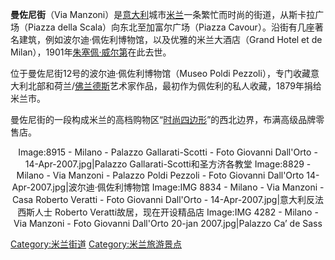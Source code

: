 {{unreferenced|time=2019-12-26T06:03:24+00:00}}
'''曼佐尼街'''（Via Manzoni）是[[意大利|意大利]]城市[[米兰|米兰]]一条繁忙而时尚的街道，从斯卡拉广场（Piazza della Scala）向东北至加富尔广场（Piazza Cavour）。沿街有几座著名建筑，例如波尔迪·佩佐利博物馆，以及优雅的米兰大酒店（Grand Hotel et de Milan），1901年[[朱塞佩·威尔第|朱塞佩·威尔第]]在此去世。  

位于曼佐尼街12号的波尔迪·佩佐利博物馆（Museo Poldi Pezzoli），专门收藏意大利北部和荷兰/[[佛兰德斯|佛兰德斯]]艺术家作品，最初作为佩佐利的私人收藏，1879年捐给米兰市。

曼佐尼街的一段构成米兰的高档购物区“[[时尚四边形|时尚四边形]]”的西北边界，布满高级品牌零售店。

<center><gallery>
Image:8915 - Milano - Palazzo Gallarati-Scotti - Foto Giovanni Dall'Orto - 14-Apr-2007.jpg|Palazzo Gallarati-Scotti和圣方济各教堂
Image:8829 - Milano - Via Manzoni - Palazzo Poldi Pezzoli - Foto Giovanni Dall'Orto 14-Apr-2007.jpg|波尔迪·佩佐利博物馆
Image:IMG 8834 - Milano - Via Manzoni - Casa Roberto Veratti - Foto Giovanni Dall'Orto - 14-Apr-2007.jpg|意大利反法西斯人士 Roberto Veratti故居，现在开设精品店
Image:IMG 4282 - Milano - Via Manzoni - Foto Giovanni Dall'Orto 20-jan 2007.jpg|Palazzo Ca’ de Sass
</gallery></center>

{{Commons category|Via Manzoni (Milan)}}
{{coord|display=title}}
{{DEFAULTSORT:manzoni}}
{{Italy-stub}}
[[Category:米兰街道|Category:米兰街道]]
[[Category:米兰旅游景点|Category:米兰旅游景点]]